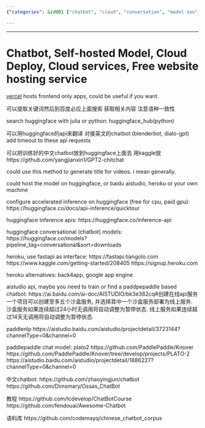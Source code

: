 ```yaml
---
{"categories": &id001 ["chatbot", "cloud", "conversation", "model zoo", "pyjom", "training data", "白嫖"], "category": "AI development", "date": "2023-12-22 23:52:59", "description": "This article delves into the world of AI chatbot development and deployment, exploring popular platforms like Heroku and Google App Engine. Additionally, it highlights useful API tools such as Hugging Face and PaddlePaddle to enhance your chatbot's functionality.", "tags": *id001, "title": "Chatbot, Self-hosted Model, Cloud Deploy, Cloud services, Free website hosting service"}

---
```


------

# Chatbot, Self-hosted Model, Cloud Deploy, Cloud services, Free website hosting service

[vercel](https://vercel.com/) hosts frontend only apps, could be useful if you want.

可以提取关键词然后到百度必应上面搜索 获取相关内容 注意语种一致性

search huggingface with julia or python:
huggingface_hub(python)

可以用huggingface的api来翻译 对接英文的chatbot (blenderbot, dialo-gpt)
add timeout to these api requests

可以把训练好的中文chatbot放到huggingface上面去 用kaggle放
https://github.com/yangjianxin1/GPT2-chitchat

could use this method to generate title for videos. i mean generally.

could host the model on huggingface, or baidu aistudio, heroku or your own machine

configure accelerated inference on huggingface (free for cpu, paid gpu):
https://huggingface.co/docs/api-inference/quicktour

huggingface inference apis:
https://huggingface.co/inference-api

huggingface conversational (chatbot) models:
https://huggingface.co/models?pipeline_tag=conversational&sort=downloads

heroku, use fastapi as interface:
https://fastapi.tiangolo.com
https://www.kaggle.com/getting-started/208405
https://signup.heroku.com

heroku alternatives:
back4app, google app engine

aistudio api, maybe you need to train or find a paddpepaddle based chatbot:
https://ai.baidu.com/ai-doc/AISTUDIO/bk3e382cq#创建在线api服务
一个项目可以创建至多五个沙盒服务, 并选择其中一个沙盒服务部署为线上服务.
沙盒服务如果连续超过24小时无调用将自动调整为暂停状态.
线上服务如果连续超过14天无调用将自动调整为暂停状态.

paddlenlp
https://aistudio.baidu.com/aistudio/projectdetail/3723144?channelType=0&channel=0

paddlepaddle chat model:
plato2
https://github.com/PaddlePaddle/Knover
https://github.com/PaddlePaddle/Knover/tree/develop/projects/PLATO-2
https://aistudio.baidu.com/aistudio/projectdetail/1886227?channelType=0&channel=0

中文chatbot:
https://github.com/zhaoyingjun/chatbot
https://github.com/Dimsmary/Ossas_ChatBot

教程
https://github.com/lcdevelop/ChatBotCourse
https://github.com/fendouai/Awesome-Chatbot

语料库
https://github.com/codemayq/chinese_chatbot_corpus

